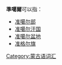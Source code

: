 '''準噶爾'''可以指：
* [[准噶尔部|准噶尔部]]
* [[准噶尔汗国|准噶尔汗国]]
* [[准噶尔盆地|准噶尔盆地]]
* [[准格尔旗|准格尔旗]]
{{Disambiguation|Cat=三字亞洲相關消歧義}}
[[Category:蒙古语词汇|Category:蒙古语词汇]]
